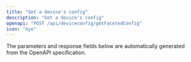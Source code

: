 ```yaml
---
title: "Get a device's config"
description: "Get a device's config"
openapi: "POST /api/deviceconfig/getFacetedConfig"
icon: "eye"
---
```


<Note>
The parameters and response fields below are automatically generated from the OpenAPI specification.
</Note>
